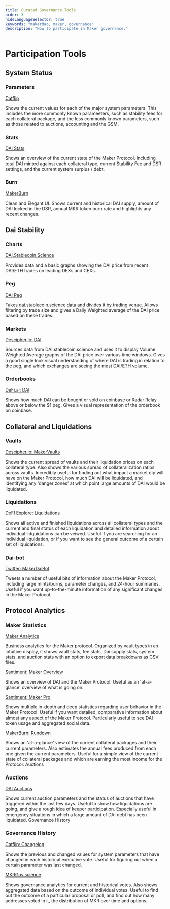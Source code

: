 ```yaml
---
title: Curated Governance Tools
order: 3
hideLanguageSelector: true
keywords: "makerdao, maker, governance"
description: "How to participate in Maker governance."
---
```


# Participation Tools

## System Status

<List>

<Box>

### Parameters

[Catflip](https://catflip.co/)

Shows the current values for each of the major system parameters. This includes the more commonly known parameeters, such as stability fees for each collateral package, and the less commonly known parameters, such as those related to auctions, accounting and the GSM.

</Box>

<Box>

### Stats

[DAI Stats](https://daistats.com/)

Shows an overview of the current state of the Maker Protocol. Including total DAI minted against each collateral type, current Stability Fee and DSR settings, and the current system surplus / debt.

</Box>

<Box>

### Burn

[MakerBurn](https://makerburn.com/)

Clean and Elegant UI. Shows current and historical DAI supply, amount of DAI locked in the DSR, annual MKR token burn rate and highlights any recent changes.

</Box>

</List>

## Dai Stability

<List>

<Box>

### Charts

[DAI.Stablecoin.Science](https://dai.stablecoin.science/)

Provides data and a basic graphs showing the DAI price from recent DAI/ETH trades on leading DEXs and CEXs.

</Box>

<Box>

### Peg

[DAI Peg](https://daipeg.com/)

Takes dai.stablecoin.science data and divides it by trading venue. Allows
filtering by trade size and gives a Daily Weighted average of the DAI price based on these trades.

</Box>

<Box>

### Markets  

[Descipher.io: DAI](http://dai.descipher.io/)

Sources data from DAI.stablecoin.science and uses it to display Volume Weighted Average graphs of the DAI price over various time windows. Gives a good single look visual understanding of where DAI is trading in relation to the peg, and which exchanges are seeing the most DAI/ETH volume.

</Box>

<Box>

### Orderbooks

[DeFi.ai: DAI](https://defi.ai/dai)

Shows how much DAI can be bought or sold on coinbase or Radar Relay above or below the $1 peg. Gives a visual representation of the orderbook on coinbase.

</Box>

</List>

## Collateral and Liquidations

<List>

<Box>

### Vaults

[Descipher.io: MakerVaults](http://makervaults.descipher.io/)

Shows the current spread of vaults and their liquidation prices on each collateral type. Also shows the various spread of collateralization ratios across vaults. Incredibly useful for finding out what impact a market dip will have on the Maker Protocol, how much DAI will be liquidated, and identifying any 'danger zones' at which point large amounts of DAI would be liquidated.

</Box>

<Box>

### Liquidations

[DeFI Explore: Liquidations](https://defiexplore.com/liquidations)

Shows all active and finished liquidations across all collateral types and the current and final status of each liquidation and detailed information about individual lidquidations can be veiwed. Useful if you are searching for an individual liquidation, or if you want to see the general outcome of a certain set of liquidations.

</Box>

<Box>

### Dai-bot

[Twitter: MakerDaiBot](https://twitter.com/MakerDaiBot)

Tweets a number of useful bits of information about the Maker Protocol, including large mints/burns, parameter changes, and 24-hour summaries. Useful if you want up-to-the-minute information of any significant changes in the Maker Protocol.

</Box>

</List>

## Protocol Analytics

<List>

<Box>

### Maker Statistics

[Maker Analytics](https://www.mkranalytics.com/)

Business analytics for the Maker protocol. Organized by vault types in an intuitive display, it shows vault stats, fee stats, Dai supply stats, system stats, and auction stats with an option to export data breakdowns as CSV files.

[Santiment: Maker Overview](https://graphs.santiment.net/makerdao#overview)

Shows an overview of DAI and the Maker Protocol. Useful as an 'at-a-glance' overview of what is going on.

[Santiment: Maker Pro](https://graphs.santiment.net/makerdao-pro#mcd_stats)

Shows multiple in-depth and deep statistics regarding user behavior in the Maker Protocol. Useful if you want detailed, comparative information about almost any aspect of the Maker Protocol. Particularly useful to see DAI token usage and aggregated social data.

[MakerBurn: Rundown](https://makerburn.com/#/rundown)

Shows an 'at-a-glance' view of the current collateral packages and their current parameters. Also estimates the annual fees produced from each one given the current parameters. Useful for a simple view of the current state of collateral packages and which are earning the most income for the Protocol.
Auctions

</Box>

<Box>

### Auctions

[DAI Auctions](https://daiauctions.com/#)

Shows current auction parameters and the status of auctions that have triggered within the last few days. Useful to show how liquidations are going, and give a rough idea of keeper participation. Especially useful in emergency situations in which a large amount of DAI debt has been liquidated.
Governance History

</Box>

<Box>

### Governance History

[Catflip: Changelog](https://catflip.co/changelog)

Shows the previous and changed values for system parameters that have changed in each historical executive vote. Useful for figuring out when a certain parameter was last changed.

[MKRGov.science](https://mkrgov.science/)

Shows governance analytics for current and historical votes. Also shows aggregated data based on the outcome of individual votes. Useful to find out the outcome of a particular proposal or poll, and find out how many addresses voted in it, the distribution of MKR over time and options.

</Box>

</List>
